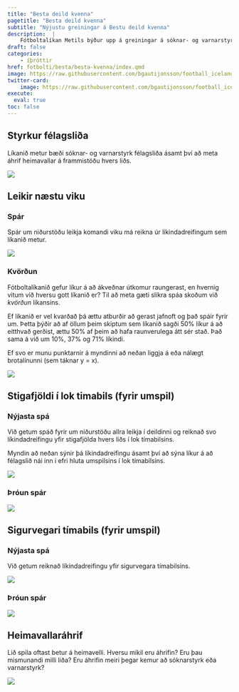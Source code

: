 ```yaml
---
title: "Besta deild kvenna"
pagetitle: "Besta deild kvenna"
subtitle: "Nýjustu greiningar á Bestu deild kvenna"
description:  |
    Fótboltalíkan Metils býður upp á greiningar á sóknar- og varnarstyrk íslenskra félagsliða ásamt því að spá fyrir um úrslit komandi leikja og deildarinnar í heild sinni.
draft: false
categories:
    - íþróttir
href: fotbolti/besta/besta-kvenna/index.qmd
image: https://raw.githubusercontent.com/bgautijonsson/football_iceland/refs/heads/main/results/female/figures/styrkur.png
twitter-card:
    image: https://raw.githubusercontent.com/bgautijonsson/football_iceland/refs/heads/main/results/female/figures/styrkur.png
execute: 
  eval: true
toc: false
---
```


## Styrkur félagsliða

Líkanið metur bæði sóknar- og varnarstyrk félagsliða ásamt því að meta áhrif heimavallar á frammistöðu hvers liðs.

![](https://raw.githubusercontent.com/bgautijonsson/football_iceland/refs/heads/main/results/female/figures/styrkur.png)

## Leikir næstu viku

::: {.panel-tabset .nav-pills}

### Spár

Spár um niðurstöðu leikja komandi viku má reikna úr líkindadreifingum sem líkanið metur.

![](https://raw.githubusercontent.com/bgautijonsson/football_iceland/refs/heads/main/results/female/figures/next_week_preds.png)

### Kvörðun

Fótboltalíkanið gefur líkur á að ákveðnar útkomur raungerast, en hvernig vitum við hversu gott líkanið er? Til að meta gæti slíkra spáa skoðum við *kvörðun* líkansins.

Ef líkanið er vel kvarðað þá ættu atburðir að gerast jafnoft og það spáir fyrir um. Þetta þýðir að af öllum þeim skiptum sem líkanið sagði 50% líkur á að eitthvað gerðist, ættu 50% af þeim að hafa raunverulega átt sér stað. Það sama á við um 10%, 37% og 71% líkindi.

Ef svo er munu punktarnir á myndinni að neðan liggja á eða nálægt brotalínunni (sem táknar y = x).

![](https://raw.githubusercontent.com/bgautijonsson/football_iceland/refs/heads/main/calibration_female.png)

:::

## Stigafjöldi í lok timabils (fyrir umspil) 

::: {.panel-tabset .nav-pills}

### Nýjasta spá

Við getum spáð fyrir um niðurstöðu allra leikja í deildinni og reiknað svo líkindadreifingu yfir stigafjölda hvers liðs í lok tímabilsins. 

Myndin að neðan sýnir þá líkindadreifingu ásamt því að sýna líkur á að félagslið nái inn í efri hluta umspilsins í lok tímabilsins.

![](https://raw.githubusercontent.com/bgautijonsson/football_iceland/refs/heads/main/results/female/figures/umspil_top.png)

### Þróun spár

![](https://raw.githubusercontent.com/bgautijonsson/football_iceland/refs/heads/main/results/female/historical/points_simple.png)

:::

## Sigurvegari tímabils (fyrir umspil) 

::: {.panel-tabset .nav-pills}

### Nýjasta spá

Við getum reiknað líkindadreifingu yfir sigurvegara tímabilsins.

![](https://raw.githubusercontent.com/bgautijonsson/football_iceland/refs/heads/main/results/female/figures/deild_top.png)

### Þróun spár

![](https://raw.githubusercontent.com/bgautijonsson/football_iceland/refs/heads/main/results/female/historical/placement_simple.png)

:::


## Heimavallaráhrif

Lið spila oftast betur á heimavelli. Hversu mikil eru áhrifin? Eru þau mismunandi milli liða? Eru áhrifin meiri þegar kemur að sóknarstyrk eða varnarstyrk?

![](https://raw.githubusercontent.com/bgautijonsson/football_iceland/refs/heads/main/results/female/figures/home_advantage.png)

